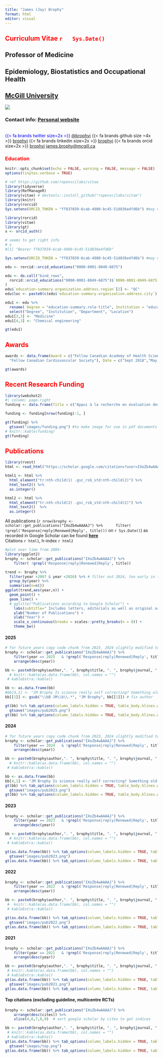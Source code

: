 ```yaml
---
title: "James (Jay) Brophy"
format: html
editor: visual
---
```


::: {style="color: red"}
## Curriculum Vitae `r   Sys.Date()`
:::

## Professor of Medicine

## Epidemiology, Biostatistics and Occupational Health

## [McGill University](https://www.mcgill.ca/)

::: column-margin
![](images/brophy.png)
:::

### Contact info: [Personal website](https://www.brophyj.com/)

<br> [{{< fa brands twitter size=2x >}}]{style="color:blue"} [\@brophyj](https://twitter.com/brophyj) {{< fa brands github size =4x >}} [brophyj](https://github.com/brophyj) {{< fa brands linkedin size=2x >}} [brophyj](https://www.linkedin.com/in/brophyj/) {{< fa brands orcid size=2x >}} [brophyj](https://orcid.org/0000-0001-8049-6875) <i class="fa-solid fa-envelope" ></i> [james.brophy\@mcgill.ca](mailto:james.brophy@mcgill.ca)

::: {style="color: red"}
### Education
:::

```r
knitr::opts_chunk$set(echo = FALSE, warning = FALSE, message = FALSE)
options(tinytex.verbose = TRUE)

# ref https://github.com/ropenscilabs/vitae
library(tidyverse)
library(RefManageR)
library(vitae) # devtools::install_github("ropenscilabs/vitae")
library(knitr)
library(rorcid)
Sys.setenv(ORCID_TOKEN = "ff837659-6cab-4980-bc45-51d836e4fd6b") #may need to run this line separate first before knitting
```

```r
library(rorcid)
library(vitae)
library(gt)
x <- orcid_auth()

# seems to get right info
# x
#[1] "Bearer ff837659-6cab-4980-bc45-51d836e4fd6b"

Sys.setenv(ORCID_TOKEN = "ff837659-6cab-4980-bc45-51d836e4fd6b") #may need to run this line separate first before knitting

edu <- rorcid::orcid_educations("0000-0001-8049-6875")

edu <- do.call("bind_rows",
  rorcid::orcid_educations("0000-0001-8049-6875")$`0000-0001-8049-6875`$`affiliation-group`$summaries
)
edu$`education-summary.organization.address.region`[2] <- "QC"
edu$loc <- paste0(c(edu$`education-summary.organization.address.city`), " ",c(edu$`education-summary.organization.address.region`))

edu1 <- edu %>%
  rename( Degree = "education-summary.role-title", Institution = "education-summary.organization.name", Department = "education-summary.department-name", Location = "loc") %>%
  select("Degree", "Institution", "Department", "Location")
edu1[3,3] <- "Medicine"
edu1[4,3] <- "Chemical engineering"

gt(edu1) 

```

::: {style="color: red"}
# Awards
:::

```r

awards <- data.frame(Award = c("Fellow Canadian Academy of Health Sciences",  
  "Fellow Canadian Cardiovascular Society"), Date = c("Sept 2018","May 2017")) 

gt(awards)
```

::: {style="color: red"}
# Recent Research Funding
:::

```r
library(webshot2)
#| column: page-right
funding <- data.frame(Title = c("Appui à la recherche en évaluation des technologies et des pratiques de pointe dans les CHU (Health Technology and Evidence Based Medicine)",  "Ticagrelor compared to clopidogrel in acute coronary syndromes - the TC4 comparative effectiveness study", "Evaluating the Trajectory of Aortic Stenosis (AS) in Quebec patients - Diagnosis, Treatments, and Outcomes", "The S. aureus Network Adaptive Platform Trial (SNAP) Canada: A Randomized Controlled Trial for Penicillin-susceptible, Methicillin-susceptible, and Methicillin resistant Staphylococcus aureus Bloodstream Infections in Hospitalized Patients", "Comparative Effectiveness of Long-acting Insulins and Neutral Protamine Hagedorn (NPH) Insulin for the Prevention of Micro- and Macrovascular Complications Among Patients with Type 1 Diabetes", "Assessing the interpretability of cardiovascular trials"), Agency = c("Fonds de Recherche Quebec Sante","Canadian Institutes of Health Research ", "Canadian Institutes of Health Research ", "Canadian Institutes of Health Research ", "Canadian Institutes of Health Research ", "Heart & Stroke Fondation"), Date = c("July 2018-23","April 2019-23", "Sept 2020 - 23", "July 2021 - 2026", "April 2023-2026", "July 2025-2028"), Role = c("PI", "PI", "PI", "co-A", "co-A", "PI")) 

funding <- funding[nrow(funding):1, ]

gt(funding) %>%
  gtsave("images/funding.png") #to make image for use in pdf documents gt_preview() %>%
# knitr::kable(funding) 
gt(funding)
```

::: {style="color: red"}
# Publications
:::

```r
library(rvest)
html <- read_html("https://scholar.google.com/citations?user=IXoZb4wAAAAJ&hl=en")

html1 <- html %>% 
  html_element("tr:nth-child(1) .gsc_rsb_std:nth-child(2)") %>% 
  html_text2() %>% 
  as.integer()

html2 <- html %>% 
  html_element("tr:nth-child(2) .gsc_rsb_std:nth-child(2)") %>% 
  html_text2()  %>% 
  as.integer()


```

All publications (`r nrow(brophy <- scholar::get_publications("IXoZb4wAAAAJ") %>%      filter( !grepl('Response|reply|Renewed|Reply', title)))` on `r Sys.Date()`) as recorded in Google Scholar can be found [**here**](https://scholar.google.com/citations?user=IXoZb4wAAAAJ&hl=en)\
Citations `r html1`, h-index `r html2`

```r
#plot over time from 2004-
library(ggplot2)
brophy <- scholar::get_publications("IXoZb4wAAAAJ") %>% 
    filter( !grepl('Response|reply|Renewed|Reply', title))

trend <- brophy %>%
  filter(year >2007 & year <2026) %>% # filter out 2024, too early in the year
  group_by(year) %>%
  summarise(n=n())
ggplot(trend,aes(year,n)) +
  geom_point() +
  geom_line() +
  # ggtitle("Publications according to Google Scholar") +
    labs(subtitle=" Includes letters, editorials as well as original articles") +
    ylab("Number of Publications") +
    xlab("Year") +
    scale_x_continuous(breaks = scales::pretty_breaks(n = 8)) +
    theme_bw()

```

::: panel-tabset
#### 2025

```r
# for future years copy code chunk from 2023, 2024 slightly modified to include non-peer review articles
brophy <- scholar::get_publications("IXoZb4wAAAAJ") %>% 
    filter(year == 2025   & !grepl('Response|reply|Renewed|Reply', title)) %>%
    arrange(desc(year))

bb <- paste0(brophy$author,". ", brophy$title, ". ", brophy$journal, ". ", brophy$number, ". ", brophy$year,". ")
  # knitr::kable(as.data.frame(bb), col.names = "")
 # kableExtra::kable()

bb <- as.data.frame(bb)
#bb[4,1] <- "JM Brophy Is science really self correcting? Something old and older. Medium (https://medium.com/@jbrophy115/is-science-really-self-correcting-64b829ec7935)."
bb[[1]] <- gsub("\\bB JM\\b\\.*", "JM Brophy", bb[[1]]) # fix author

gt(bb) %>% tab_options(column_labels.hidden = TRUE, table_body.hlines.width=20) %>%
  gtsave("images/pub2025.png")
gt(bb) %>% tab_options(column_labels.hidden = TRUE, table_body.hlines.width=20)
```

#### 2024

```r
# for future years copy code chunk from 2023, 2024 slightly modified to include non-perer review articles
brophy <- scholar::get_publications("IXoZb4wAAAAJ") %>% 
    filter(year == 2024   & !grepl('Response|reply|Renewed|Reply', title)) %>%
    arrange(desc(year))

bb <- paste0(brophy$author,". ", brophy$title, ". ", brophy$journal, ". ", brophy$number, ". ", brophy$year,". ")
  # knitr::kable(as.data.frame(bb), col.names = "")
 # kableExtra::kable()

bb <- as.data.frame(bb)
bb[4,1] <- "JM Brophy Is science really self correcting? Something old and older. Medium (https://medium.com/@jbrophy115/is-science-really-self-correcting-64b829ec7935)."
gt(bb) %>% tab_options(column_labels.hidden = TRUE, table_body.hlines.width=20) %>%
  gtsave("images/pub2023.png")
gt(bb) %>% tab_options(column_labels.hidden = TRUE, table_body.hlines.width=20)
```

#### 2023

```r
brophy <- scholar::get_publications("IXoZb4wAAAAJ") %>% 
    filter(year == 2023   & !grepl('Response|reply|Renewed|Reply', title)) %>%
    arrange(desc(year))

bb <- paste0(brophy$author,". ", brophy$title, ". ", brophy$journal, ". ", brophy$number, ". ", brophy$year,". ")
  # knitr::kable(as.data.frame(bb), col.names = "")
 # kableExtra::kable()

gt(as.data.frame(bb)) %>% tab_options(column_labels.hidden = TRUE, table_body.hlines.width=20) %>%
  gtsave("images/pub2023.png")
gt(as.data.frame(bb)) %>% tab_options(column_labels.hidden = TRUE, table_body.hlines.width=20)
```

#### 2022

```r
brophy <- scholar::get_publications("IXoZb4wAAAAJ") %>% 
    filter(year == 2022   & !grepl('Response|reply|Renewed|Reply', title)) %>%
    arrange(desc(year))

bb <- paste0(brophy$author,". ", brophy$title, ". ", brophy$journal, ". ", brophy$number, ". ", brophy$year,". ")
 #  knitr::kable(as.data.frame(bb), col.names = "")
 # kableExtra::kable()

gt(as.data.frame(bb)) %>% tab_options(column_labels.hidden = TRUE, table_body.hlines.width=10) %>%
  gtsave("images/pub2022.png")
gt(as.data.frame(bb)) %>% tab_options(column_labels.hidden = TRUE, table_body.hlines.width=10)
```


#### 2021

```r

brophy <- scholar::get_publications("IXoZb4wAAAAJ") %>% 
    filter(year == 2021   & !grepl('Response|reply|Renewed|Reply', title)) %>%
    arrange(desc(year))

bb <- paste0(brophy$author,". ", brophy$title, ". ", brophy$journal, ". ", brophy$number, ". ", brophy$year,".")
 # knitr::kable(as.data.frame(bb), col.names = "")
 # kableExtra::kable()
gt(as.data.frame(bb)) %>% tab_options(column_labels.hidden = TRUE, table_body.hlines.width=10) %>%
  gtsave("images/pub2021.png")
gt(as.data.frame(bb)) %>% tab_options(column_labels.hidden = TRUE, table_body.hlines.width=10)
```

#### Top citations (excluding guideline, multicentre RCTs)

```r
brophy <- scholar::get_publications("IXoZb4wAAAAJ") %>%
    arrange(desc(cites)) %>%
    slice(4,6,7,8,9)  # sort google scholar by cites to get indices

bb <- paste0(brophy$author,". ", brophy$title, ". ", brophy$journal, ". ", brophy$number, ". ", brophy$year,". ", "cites = ", brophy$cites)
 # knitr::kable(as.data.frame(bb), col.names = "")
 # kableExtra::kable()
gt(as.data.frame(bb)) %>% tab_options(column_labels.hidden = TRUE, table_body.hlines.width=10) %>%
  gtsave("images/top.png")
gt(as.data.frame(bb)) %>% tab_options(column_labels.hidden = TRUE, table_body.hlines.width=10)
```
:::
